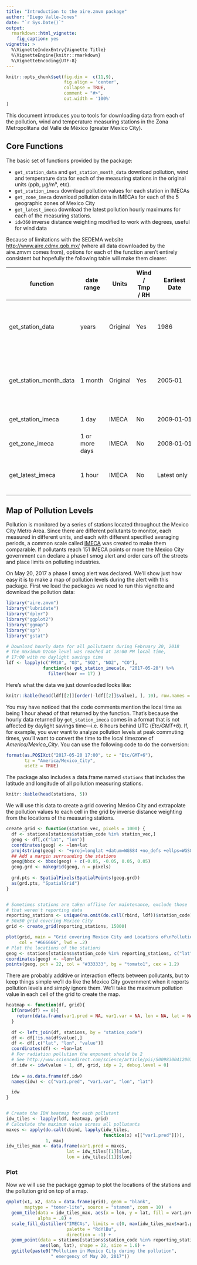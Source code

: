 ```yaml
---
title: "Introduction to the aire.zmvm package"
author: "Diego Valle-Jones"
date: "`r Sys.Date()`"
output: 
  rmarkdown::html_vignette:
    fig_caption: yes
vignette: >
  %\VignetteIndexEntry{Vignette Title}
  %\VignetteEngine{knitr::rmarkdown}
  %\VignetteEncoding{UTF-8}
---
```


```r
knitr::opts_chunk$set(fig.dim =  c(11,9),
                      fig.align = 'center',
                      collapse = TRUE,
                      comment = "#>",
                      out.width = '100%'
)
```

This document introduces you to tools for downloading data from each of the pollution, wind and temperature measuring stations in the Zona Metropolitana del Valle de México (greater Mexico City).

## Core Functions

The basic set of functions provided by the package:

* ```get_station_data``` and ```get_station_month_data``` download pollution, wind and temperature data for each of the measuring stations in the original units (ppb, µg/m³, etc).
* ```get_station_imeca``` download pollution values for each station in IMECAs
* ```get_zone_imeca``` download pollution data in IMECAs for each of the 5 geographic zones of Mexico City 
* ```get_latest_imeca``` download the latest pollution hourly maximums for each of the measuring stations.
* ```idw360``` inverse distance weighting modified to work with degrees, useful for wind data

Because of limitations with the SEDEMA website [http://www.aire.cdmx.gob.mx/](http://www.aire.cdmx.gob.mx/default.php) (where all data downloaded by the aire.zmvm comes from), options for each of the function aren't entirely consistent but hopefully the following table will make them clearer.

| function                  | date range     | Units    | Wind / Tmp / RH | Earliest Date | Pollutants  | Includes All Stations | Criterion |
|---------------------------|----------------|----------|------------------|------------|------------|-------|-------|
| get_station_data          | years          | Original | Yes              | 1986       | SO2, CO, NO2, O3, PM10, PM25,  WSP, WDR, TMP, RH | Yes | hourly, daily&nbsp;maximum, daily&nbsp;minimum |
| get_station_month_data  | 1&nbsp;month        | Original | Yes              | 2005‑01    | SO2, CO, NO2, O3, PM10, PM25,  WSP, WDR, TMP, RH | Yes | hourly, daily&nbsp;maximum, daily&nbsp;minimum |
| get_station_imeca         | 1&nbsp;day          | IMECA    | No               | 2009‑01‑01 | SO2, CO, NO2, O3, PM10 | No | hourly |
| get_zone_imeca            | 1 or more days | IMECA    | No               | 2008‑01‑01 | SO2, CO, NO2, O3, PM10 | Only zones | hourly, daily&nbsp;maximum |
| get_latest_imeca          | 1&nbsp;hour         | IMECA    | No               | Latest only| Maximum value of SO2, CO, NO2, O3, PM10 | No |latest&nbsp;hourly |


## Map of Pollution Levels

Pollution is monitored by a series of stations located throughout the Mexico City Metro Area. Since there are different pollutants to monitor, each measured in different units, and each with different specified averaging periods, a common scale called [IMECA](https://en.wikipedia.org/wiki/%C3%8Dndice_Metropolitano_de_la_Calidad_del_Aire) was created to make them comparable. If 
pollutants reach 151 IMECA points or more the Mexico City government can declare a phase I smog alert and order cars off the streets and place limits on polluting industries.

On May 20, 2017 a phase I smog alert was declared. We'll show just how easy it is to make a map of pollution levels during the alert with this package. First we load the packages we need to run this vignette and download the pollution data:

```r
library("aire.zmvm")
library("lubridate")
library("dplyr")
library("ggplot2")
library("ggmap")
library("sp")
library("gstat")

# Download hourly data for all pollutants during February 20, 2018 
# The maximum Ozone level was reached at 18:00 PM local time,
# 17:00 with no daylight savings time
ldf <- lapply(c("PM10", "O3", "SO2", "NO2", "CO"), 
              function(x) get_station_imeca(x, "2017-05-20") %>% 
                filter(hour == 17) )
```


Here's what the data we just downloaded looks like:

```r
knitr::kable(head(ldf[[2]][order(-ldf[[2]]$value), ], 10), row.names = FALSE)
```

You may have noticed that the code comments mention the local time as being 1 hour ahead
of that returned by the function. That's because the hourly data returned by `get_station_imeca` comes in a format that is not affected by daylight savings time—i.e. 6 hours behind UTC (*Etc/GMT+6*). If, for example, you ever want to analyze pollution levels at peak commuting times, you'll want to convert the time to the local timezone of *America/Mexico_City*. You can use the following code to do the conversion:

```r
format(as.POSIXct("2017-05-20 17:00", tz = "Etc/GMT+6"), 
       tz = "America/Mexico_City", 
       usetz = TRUE)
```

The package also includes a data.frame named ```stations``` that includes the latitude and longitude of all pollution measuring stations. 


```r
knitr::kable(head(stations, 5))
```

We will use this data to create a grid covering Mexico City and extrapolate the pollution values to each cell in the grid by inverse distance weighting from the locations of the measuring stations. 

```r

create_grid <- function(station_vec, pixels = 1000) {
  df <- stations[stations$station_code %in% station_vec,]
  geog <- df[,c("lat", "lon")]
  coordinates(geog) <- ~lon+lat
  proj4string(geog) <- "+proj=longlat +datum=WGS84 +no_defs +ellps=WGS84 +towgs84=0,0,0"
  ## Add a margin surrounding the stations
  geog@bbox <- bbox(geog) + c(-0.05, -0.05, 0.05, 0.05)
  geog.grd <- makegrid(geog, n = pixels)
  
  grd.pts <- SpatialPixels(SpatialPoints(geog.grd))
  as(grd.pts, "SpatialGrid")
}


# Sometimes stations are taken offline for maintenance, exclude those
# that weren't reporting data
reporting_stations <- unique(na.omit(do.call(rbind, ldf))$station_code)
# 50x50 grid covering Mexico City
grid <- create_grid(reporting_stations, 15000)

plot(grid, main = "Grid covering Mexico City and Locations of\nPollution Measuring Stations (red)",
     col = "#666666", lwd = .2)
# Plot the locations of the stations
geog <- stations[stations$station_code %in% reporting_stations, c("lat", "lon")]
coordinates(geog) <- ~lon+lat
points(geog, pch = 22, col = "#333333", bg = "tomato1", cex = 1.2)
```

There are probably additive or interaction effects between pollutants, but to keep things simple
we'll do like the Mexico City government when it reports pollution levels and simply ignore them. We'll take the maximum pollution value in each cell of the grid to create the map.

```r
heatmap <- function(df, grid){
  if(nrow(df) == 0){
    return(data.frame(var1.pred = NA, var1.var = NA, lon = NA, lat = NA))
  }
  
  df <- left_join(df, stations, by = "station_code")
  df <- df[!is.na(df$value),]
  df <- df[,c("lat", "lon", "value")]
  coordinates(df) <- ~lon+lat
  # For radiation pollution the exponent should be 2
  # See http://www.sciencedirect.com/science/article/pii/S009830041200372X
  df.idw <- idw(value ~ 1, df, grid, idp = 2, debug.level = 0)
  
  idw = as.data.frame(df.idw)
  names(idw) <- c("var1.pred", "var1.var", "lon", "lat")

  idw
}


# Create the IDW heatmap for each pollutant
idw_tiles <- lapply(ldf, heatmap, grid)
# Calculate the maximum value across all pollutants
maxes <- apply(do.call(cbind, lapply(idw_tiles, 
                                     function(x) x[["var1.pred"]])), 
               1, max)
idw_tiles_max <- data.frame(var1.pred = maxes, 
                       lat = idw_tiles[[1]]$lat, 
                       lon = idw_tiles[[1]]$lon)
```

### Plot

Now we will use the package ggmap to plot the locations of the stations and the pollution grid on top of a map.

```r
qmplot(x1, x2, data = data.frame(grid), geom = "blank", 
       maptype = "toner-lite", source = "stamen", zoom = 10)  +
  geom_tile(data = idw_tiles_max, aes(x = lon, y = lat, fill = var1.pred), 
            alpha = .8) + 
  scale_fill_distiller("IMECAs", limits = c(0, max(idw_tiles_max$var1.pred)), 
                       palette = "RdYlBu",
                       direction = -1) +
  geom_point(data = stations[stations$station_code %in% reporting_stations, ],
             aes(lon, lat), shape = 22, size = 1.6) +
  ggtitle(paste0("Pollution in Mexico City during the pollution",
                 " emergency of May 20, 2017"))

```


